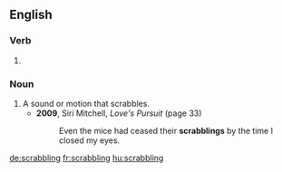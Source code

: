 ==English==

===Verb===
{{head|en|present participle}}

# {{present participle of|scrabble|lang=en|nocat=1}}

===Noun===
{{en-noun}}

# A sound or motion that scrabbles.
#* '''2009''', Siri Mitchell, ''Love's Pursuit'' (page 33)
#*: Even the mice had ceased their '''scrabblings''' by the time I closed my eyes.
[[de:scrabbling]]
[[fr:scrabbling]]
[[hu:scrabbling]]